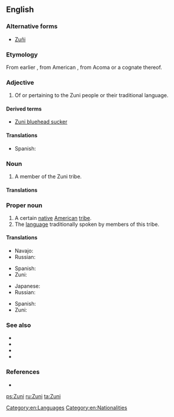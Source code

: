 {{also|zuñi|Zuñi}}
==English==
{{wikipedia}}
===Alternative forms===
* [[Zuñi]]

===Etymology===
From earlier {{term|Zuñi|lang=en}}, from American {{etyl|es|en}}, from Acoma {{etyl|kjq|en}} {{term|sɨ̂‧ni|lang=kjq}} or a cognate thereof.

===Adjective===
{{en-adj|-}}

# Of or pertaining to the Zuni people or their traditional language.

====Derived terms====
* [[Zuni bluehead sucker‎]]

====Translations====
{{trans-top|Of the Zuni people or their language}}
* Spanish: {{t|es|zuñi}}
{{trans-mid}}
{{trans-bottom}}

===Noun===
{{en-noun}}

# A member of the Zuni tribe.

====Translations====
{{trans-top|A member of the Zuni tribe}}
{{trans-mid}}
{{trans-bottom}}

===Proper noun===
{{en-proper noun}}

# A certain [[native]] [[American]] [[tribe]].
# The [[language]] traditionally spoken by members of this tribe.

====Translations====
{{trans-top|Native American tribe}}
* Navajo: {{t|nv|Naashtʼézhí}}
* Russian: {{t|ru|зуни|tr=zúni}}
{{trans-mid}}
* Spanish: {{t|es|zuñi|m}}
* Zuni: {{t|zun|Aashiwi}}
{{trans-bottom}}

{{trans-top|language}}
* Japanese: {{t|ja|ズニ語|tr=zuni-go|sc=Jpan}}
* Russian: {{t|ru|зуни|tr=zúni}}
{{trans-mid}}
* Spanish: {{t|es|zuñi|m}}
* Zuni: {{t|zun|Shiwi’ma}}
{{trans-bottom}}

===See also===
* {{langcat}}
* {{pedialite|Zuni}}
* {{pedialite|Zuni language}}
* {{ethnologue|code=zun}}

===References===
* {{R:Dictionary.com|Zuni}}

[[Category:en:Languages]]
[[Category:en:Nationalities]]

[[ps:Zuni]]
[[ru:Zuni]]
[[ta:Zuni]]